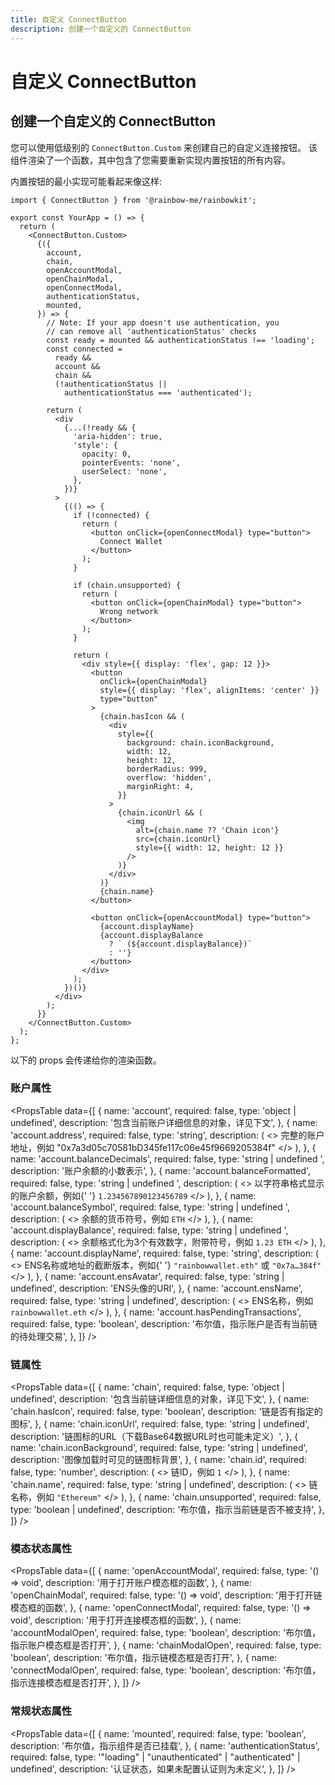 ```yaml
---
title: 自定义 ConnectButton
description: 创建一个自定义的 ConnectButton
---
```


# 自定义 ConnectButton

## 创建一个自定义的 ConnectButton

您可以使用低级别的 `ConnectButton.Custom` 来创建自己的自定义连接按钮。 该组件渲染了一个函数，其中包含了您需要重新实现内置按钮的所有内容。

内置按钮的最小实现可能看起来像这样:

```tsx
import { ConnectButton } from '@rainbow-me/rainbowkit';

export const YourApp = () => {
  return (
    <ConnectButton.Custom>
      {({
        account,
        chain,
        openAccountModal,
        openChainModal,
        openConnectModal,
        authenticationStatus,
        mounted,
      }) => {
        // Note: If your app doesn't use authentication, you
        // can remove all 'authenticationStatus' checks
        const ready = mounted && authenticationStatus !== 'loading';
        const connected =
          ready &&
          account &&
          chain &&
          (!authenticationStatus ||
            authenticationStatus === 'authenticated');

        return (
          <div
            {...(!ready && {
              'aria-hidden': true,
              'style': {
                opacity: 0,
                pointerEvents: 'none',
                userSelect: 'none',
              },
            })}
          >
            {(() => {
              if (!connected) {
                return (
                  <button onClick={openConnectModal} type="button">
                    Connect Wallet
                  </button>
                );
              }

              if (chain.unsupported) {
                return (
                  <button onClick={openChainModal} type="button">
                    Wrong network
                  </button>
                );
              }

              return (
                <div style={{ display: 'flex', gap: 12 }}>
                  <button
                    onClick={openChainModal}
                    style={{ display: 'flex', alignItems: 'center' }}
                    type="button"
                  >
                    {chain.hasIcon && (
                      <div
                        style={{
                          background: chain.iconBackground,
                          width: 12,
                          height: 12,
                          borderRadius: 999,
                          overflow: 'hidden',
                          marginRight: 4,
                        }}
                      >
                        {chain.iconUrl && (
                          <img
                            alt={chain.name ?? 'Chain icon'}
                            src={chain.iconUrl}
                            style={{ width: 12, height: 12 }}
                          />
                        )}
                      </div>
                    )}
                    {chain.name}
                  </button>

                  <button onClick={openAccountModal} type="button">
                    {account.displayName}
                    {account.displayBalance
                      ? ` (${account.displayBalance})`
                      : ''}
                  </button>
                </div>
              );
            })()}
          </div>
        );
      }}
    </ConnectButton.Custom>
  );
};
```

以下的 props 会传递给你的渲染函数。

### 账户属性

<PropsTable
  data={[
    {
      name: 'account',
      required: false,
      type: 'object | undefined',
      description:
        '包含当前账户详细信息的对象，详见下文',
    },
    {
      name: 'account.address',
      required: false,
      type: 'string',
      description: (
        <>
          完整的账户地址，例如
          "0x7a3d05c70581bD345fe117c06e45f9669205384f"
        </>
      ),
    },
    {
      name: 'account.balanceDecimals',
      required: false,
      type: 'string | undefined	',
      description: '账户余额的小数表示',
    },
    {
      name: 'account.balanceFormatted',
      required: false,
      type: 'string | undefined	',
      description: (
        <>
          以字符串格式显示的账户余额，例如{' '}
          <code>1.234567890123456789</code>
        </>
      ),
    },
    {
      name: 'account.balanceSymbol',
      required: false,
      type: 'string | undefined	',
      description: (
        <>
          余额的货币符号，例如 <code>ETH</code>
        </>
      ),
    },
    {
      name: 'account.displayBalance',
      required: false,
      type: 'string | undefined	',
      description: (
        <>
          余额格式化为3个有效数字，附带符号，例如 <code>1.23 ETH</code>
        </>
      ),
    },
    {
      name: 'account.displayName',
      required: false,
      type: 'string',
      description: (
        <>
          ENS名称或地址的截断版本，例如{' '}
          <code>"rainbowwallet.eth"</code> 或 <code>"0x7a…384f"</code>
        </>
      ),
    },
    {
      name: 'account.ensAvatar',
      required: false,
      type: 'string	| undefined',
      description: 'ENS头像的URI',
    },
    {
      name: 'account.ensName',
      required: false,
      type: 'string	| undefined',
      description: (
        <>
          ENS名称，例如 <code>rainbowwallet.eth</code>
        </>
      ),
    },
    {
      name: 'account.hasPendingTransactions',
      required: false,
      type: 'boolean',
      description:
        '布尔值，指示账户是否有当前链的待处理交易',
    },
  ]}
/>

### 链属性

<PropsTable
  data={[
    {
      name: 'chain',
      required: false,
      type: 'object | undefined',
      description:
        '包含当前链详细信息的对象，详见下文',
    },
    {
      name: 'chain.hasIcon',
      required: false,
      type: 'boolean',
      description: '链是否有指定的图标',
    },
    {
      name: 'chain.iconUrl',
      required: false,
      type: 'string | undefined',
      description:
        '链图标的URL（下载Base64数据URL时也可能未定义）',
    },
    {
      name: 'chain.iconBackground',
      required: false,
      type: 'string | undefined',
      description:
        '图像加载时可见的链图标背景',
    },
    {
      name: 'chain.id',
      required: false,
      type: 'number',
      description: (
        <>
          链ID，例如 <code>1</code>
        </>
      ),
    },
    {
      name: 'chain.name',
      required: false,
      type: 'string | undefined',
      description: (
        <>
          链名称，例如 <code>"Ethereum"</code>
        </>
      ),
    },
    {
      name: 'chain.unsupported',
      required: false,
      type: 'boolean | undefined',
      description:
        '布尔值，指示当前链是否不被支持',
    },
  ]}
/>

### 模态状态属性

<PropsTable
  data={[
    {
      name: 'openAccountModal',
      required: false,
      type: '() => void',
      description: '用于打开账户模态框的函数',
    },
    {
      name: 'openChainModal',
      required: false,
      type: '() => void',
      description: '用于打开链模态框的函数',
    },
    {
      name: 'openConnectModal',
      required: false,
      type: '() => void',
      description: '用于打开连接模态框的函数',
    },
    {
      name: 'accountModalOpen',
      required: false,
      type: 'boolean',
      description:
        '布尔值，指示账户模态框是否打开',
    },
    {
      name: 'chainModalOpen',
      required: false,
      type: 'boolean',
      description: '布尔值，指示链模态框是否打开',
    },
    {
      name: 'connectModalOpen',
      required: false,
      type: 'boolean',
      description:
        '布尔值，指示连接模态框是否打开',
    },
  ]}
/>

### 常规状态属性

<PropsTable
  data={[
    {
      name: 'mounted',
      required: false,
      type: 'boolean',
      description:
        '布尔值，指示组件是否已挂载',
    },
    {
      name: 'authenticationStatus',
      required: false,
      type: '"loading" | "unauthenticated" | "authenticated" | undefined',
      description:
        '认证状态，如果未配置认证则为未定义',
    },
  ]}
/>
